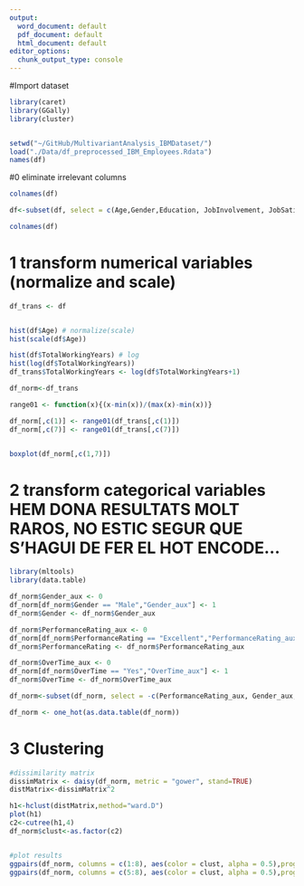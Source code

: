 ```yaml
---
output:
  word_document: default
  pdf_document: default
  html_document: default
editor_options:
  chunk_output_type: console
---
```


#Import dataset
```r
library(caret)
library(GGally)
library(cluster)


setwd("~/GitHub/MultivariantAnalysis_IBMDataset/")
load("./Data/df_preprocessed_IBM_Employees.Rdata") 
names(df) 

```

#0 eliminate irrelevant columns
```r
colnames(df)

df<-subset(df, select = c(Age,Gender,Education, JobInvolvement, JobSatisfaction, OverTime,TotalWorkingYears, PerformanceRating))

colnames(df)

```


# 1 transform numerical variables (normalize and scale)
```r

df_trans <- df


hist(df$Age) # normalize(scale)
hist(scale(df$Age))

hist(df$TotalWorkingYears) # log 
hist(log(df$TotalWorkingYears))
df_trans$TotalWorkingYears <- log(df$TotalWorkingYears+1)

df_norm<-df_trans

range01 <- function(x){(x-min(x))/(max(x)-min(x))}

df_norm[,c(1)] <- range01(df_trans[,c(1)])
df_norm[,c(7)] <- range01(df_trans[,c(7)])


boxplot(df_norm[,c(1,7)])

```


# 2 transform categorical variables HEM DONA RESULTATS MOLT RAROS, NO ESTIC SEGUR QUE S'HAGUI DE FER EL HOT ENCODE... 
```r

library(mltools)
library(data.table)

df_norm$Gender_aux <- 0
df_norm[df_norm$Gender == "Male","Gender_aux"] <- 1
df_norm$Gender <- df_norm$Gender_aux 

df_norm$PerformanceRating_aux <- 0
df_norm[df_norm$PerformanceRating == "Excellent","PerformanceRating_aux"] <- 1
df_norm$PerformanceRating <- df_norm$PerformanceRating_aux 

df_norm$OverTime_aux <- 0
df_norm[df_norm$OverTime == "Yes","OverTime_aux"] <- 1
df_norm$OverTime <- df_norm$OverTime_aux 

df_norm<-subset(df_norm, select = -c(PerformanceRating_aux, Gender_aux, OverTime_aux))

df_norm <- one_hot(as.data.table(df_norm)) 

```





# 3 Clustering 
```r

#dissimilarity matrix
dissimMatrix <- daisy(df_norm, metric = "gower", stand=TRUE)
distMatrix<-dissimMatrix^2

h1<-hclust(distMatrix,method="ward.D")
plot(h1) 
c2<-cutree(h1,4)
df_norm$clust<-as.factor(c2)


#plot results
ggpairs(df_norm, columns = c(1:8), aes(color = clust, alpha = 0.5),progress = FALSE)
ggpairs(df_norm, columns = c(5:8), aes(color = clust, alpha = 0.5),progress = FALSE)

```





